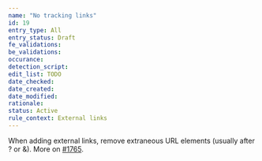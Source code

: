 ```yaml
---
name: "No tracking links"
id: 19
entry_type: All
entry_status: Draft
fe_validations:
be_validations:
occurance:
detection_script:
edit_list: TODO
date_checked:
date_created:
date_modified:
rationale:
status: Active
rule_context: External links
---
```


When adding external links, remove extraneous URL elements (usually after ? or &). More on [#1765](https://github.com/VocaDB/vocadb/issues/1765).